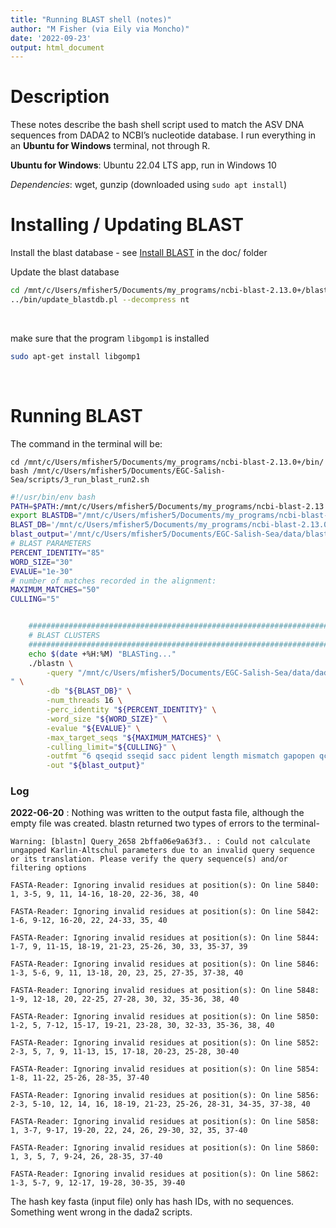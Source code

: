```yaml
---
title: "Running BLAST shell (notes)"
author: "M Fisher (via Eily via Moncho)"
date: '2022-09-23'
output: html_document
---
```


# Description 

These notes describe the bash shell script used to match the ASV DNA sequences from DADA2 to NCBI's nucleotide database. I run everything in an **Ubuntu for Windows** terminal, not through R. 

**Ubuntu for Windows**: Ubuntu 22.04 LTS app, run in Windows 10

*Dependencies*: wget, gunzip (downloaded using `sudo apt install`)



# Installing / Updating BLAST

Install the blast database - see [Install BLAST](https://github.com/mfisher5/EGC-Willapa-Bay/blob/main/doc/Install_BLAST.txt) in the doc/ folder

Update the blast database
```bash
cd /mnt/c/Users/mfisher5/Documents/my_programs/ncbi-blast-2.13.0+/blastdb
../bin/update_blastdb.pl --decompress nt
```
<br>

make sure that the program `libgomp1` is installed
```bash
sudo apt-get install libgomp1
```
<br>

# Running BLAST

The command in the terminal will be: 
```
cd /mnt/c/Users/mfisher5/Documents/my_programs/ncbi-blast-2.13.0+/bin/
bash /mnt/c/Users/mfisher5/Documents/EGC-Salish-Sea/scripts/3_run_blast_run2.sh
```

```bash
#!/usr/bin/env bash
PATH=$PATH:/mnt/c/Users/mfisher5/Documents/my_programs/ncbi-blast-2.13.0+/bin
export BLASTDB="/mnt/c/Users/mfisher5/Documents/my_programs/ncbi-blast-2.13.0+/blastdb"
BLAST_DB='/mnt/c/Users/mfisher5/Documents/my_programs/ncbi-blast-2.13.0+/blastdb/nt'
blast_output='/mnt/c/Users/mfisher5/Documents/EGC-Salish-Sea/data/blast/hash_key_blast_2022-09-23.fasta'
# BLAST PARAMETERS
PERCENT_IDENTITY="85"
WORD_SIZE="30"
EVALUE="1e-30"
# number of matches recorded in the alignment:
MAXIMUM_MATCHES="50"
CULLING="5"


	################################################################################
	# BLAST CLUSTERS
	################################################################################
	echo $(date +%H:%M) "BLASTing..." 
	./blastn \
		-query "/mnt/c/Users/mfisher5/Documents/EGC-Salish-Sea/data/dada2/hash_key.fasta
" \
		-db "${BLAST_DB}" \
		-num_threads 16 \
		-perc_identity "${PERCENT_IDENTITY}" \
		-word_size "${WORD_SIZE}" \
		-evalue "${EVALUE}" \
		-max_target_seqs "${MAXIMUM_MATCHES}" \
		-culling_limit="${CULLING}" \
		-outfmt "6 qseqid sseqid sacc pident length mismatch gapopen qcovus qstart qend sstart send evalue bitscore staxids qlen sscinames sseq" \
		-out "${blast_output}"
```

### Log

**2022-06-20** : Nothing was written to the output fasta file, although the empty file was created. blastn returned two types of errors to the terminal-

`Warning: [blastn] Query_2658 2bffa06e9a63f3.. : Could not calculate ungapped Karlin-Altschul parameters due to an invalid query sequence or its translation. Please verify the query sequence(s) and/or filtering options`

```
FASTA-Reader: Ignoring invalid residues at position(s): On line 5840: 1, 3-5, 9, 11, 14-16, 18-20, 22-36, 38, 40

FASTA-Reader: Ignoring invalid residues at position(s): On line 5842: 1-6, 9-12, 16-20, 22, 24-33, 35, 40

FASTA-Reader: Ignoring invalid residues at position(s): On line 5844: 1-7, 9, 11-15, 18-19, 21-23, 25-26, 30, 33, 35-37, 39

FASTA-Reader: Ignoring invalid residues at position(s): On line 5846: 1-3, 5-6, 9, 11, 13-18, 20, 23, 25, 27-35, 37-38, 40

FASTA-Reader: Ignoring invalid residues at position(s): On line 5848: 1-9, 12-18, 20, 22-25, 27-28, 30, 32, 35-36, 38, 40

FASTA-Reader: Ignoring invalid residues at position(s): On line 5850: 1-2, 5, 7-12, 15-17, 19-21, 23-28, 30, 32-33, 35-36, 38, 40

FASTA-Reader: Ignoring invalid residues at position(s): On line 5852: 2-3, 5, 7, 9, 11-13, 15, 17-18, 20-23, 25-28, 30-40

FASTA-Reader: Ignoring invalid residues at position(s): On line 5854: 1-8, 11-22, 25-26, 28-35, 37-40

FASTA-Reader: Ignoring invalid residues at position(s): On line 5856: 2-3, 5-10, 12, 14, 16, 18-19, 21-23, 25-26, 28-31, 34-35, 37-38, 40

FASTA-Reader: Ignoring invalid residues at position(s): On line 5858: 1, 3-7, 9-17, 19-20, 22, 24, 26, 29-30, 32, 35, 37-40

FASTA-Reader: Ignoring invalid residues at position(s): On line 5860: 1, 3, 5, 7, 9-24, 26, 28-35, 37-40

FASTA-Reader: Ignoring invalid residues at position(s): On line 5862: 1-3, 5-7, 9, 12-17, 19-28, 30-35, 39-40
```

The hash key fasta (input file) only has hash IDs, with no sequences. Something went wrong in the dada2 scripts. 







